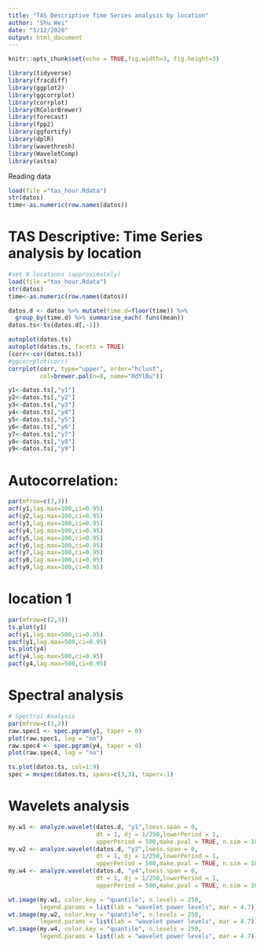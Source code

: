 ```yaml
---
title: "TAS Descriptive Time Series analysis by location"
author: "Shu Wei"
date: "5/12/2020"
output: html_document
---
```


```r
knitr::opts_chunk$set(echo = TRUE,fig.width=3, fig.height=3)
```

```r
library(tidyverse)
library(fracdiff)
library(ggplot2)
library(ggcorrplot)
library(corrplot)
library(RColorBrewer)
library(forecast)
library(fpp2)
library(ggfortify)
library(dplR)
library(wavethresh)
library(WaveletComp)
library(astsa)
```

Reading data

```r
load(file ="tas_hour.Rdata")
str(datos)
time<-as.numeric(row.names(datos))
```

# TAS Descriptive: Time Series analysis by location

```r
#set 9 locations (approximately)
load(file ="tas_hour.Rdata")
str(datos)
time<-as.numeric(row.names(datos))

datos.d <- datos %>% mutate(time.d=floor(time)) %>%
  group_by(time.d) %>% summarise_each( funs(mean))
datos.ts<-ts(datos.d[,-1])
```


```r
autoplot(datos.ts)
autoplot(datos.ts, facets = TRUE)
(corr<-cor(datos.ts))
#ggcorrplot(corr)
corrplot(corr, type="upper", order="hclust",
         col=brewer.pal(n=8, name="RdYlBu"))
```

```r
y1<-datos.ts[,"y1"]
y2<-datos.ts[,"y2"]
y3<-datos.ts[,"y3"]
y4<-datos.ts[,"y4"]
y5<-datos.ts[,"y5"]
y6<-datos.ts[,"y6"]
y7<-datos.ts[,"y7"]
y8<-datos.ts[,"y8"]
y9<-datos.ts[,"y9"]
```


# Autocorrelation:

```r
par(mfrow=c(3,3))
acf(y1,lag.max=100,ci=0.95)
acf(y2,lag.max=100,ci=0.95)
acf(y3,lag.max=100,ci=0.95)
acf(y4,lag.max=100,ci=0.95)
acf(y5,lag.max=100,ci=0.95)
acf(y6,lag.max=100,ci=0.95)
acf(y7,lag.max=100,ci=0.95)
acf(y8,lag.max=100,ci=0.95)
acf(y9,lag.max=100,ci=0.95)
```

# location 1

```r
par(mfrow=c(2,3))
ts.plot(y1)
acf(y1,lag.max=500,ci=0.95)
pacf(y1,lag.max=500,ci=0.95)
ts.plot(y4)
acf(y4,lag.max=500,ci=0.95)
pacf(y4,lag.max=500,ci=0.95)
```

# Spectral analysis

```r
# Spectral Analysis
par(mfrow=c(1,2))
raw.spec1 <- spec.pgram(y1, taper = 0)
plot(raw.spec1, log = "no")
raw.spec4 <- spec.pgram(y4, taper = 0)
plot(raw.spec4, log = "no")

ts.plot(datos.ts, col=1:9)
spec = mvspec(datos.ts, spans=c(3,3), taper=.1)

```


# Wavelets analysis



```r
my.w1 <- analyze.wavelet(datos.d, "y1",loess.span = 0,
                         dt = 1, dj = 1/250,lowerPeriod = 1,
                         upperPeriod = 500,make.pval = TRUE, n.sim = 10)
my.w2 <- analyze.wavelet(datos.d, "y2",loess.span = 0,
                         dt = 1, dj = 1/250,lowerPeriod = 1,
                         upperPeriod = 500,make.pval = TRUE, n.sim = 10)
my.w4 <- analyze.wavelet(datos.d, "y4",loess.span = 0,
                         dt = 1, dj = 1/250,lowerPeriod = 1,
                         upperPeriod = 500,make.pval = TRUE, n.sim = 10)
```


```r

wt.image(my.w1, color.key = "quantile", n.levels = 250,
         legend.params = list(lab = "wavelet power levels", mar = 4.7))
wt.image(my.w2, color.key = "quantile", n.levels = 250,
         legend.params = list(lab = "wavelet power levels", mar = 4.7))
wt.image(my.w4, color.key = "quantile", n.levels = 250,
         legend.params = list(lab = "wavelet power levels", mar = 4.7))

```








